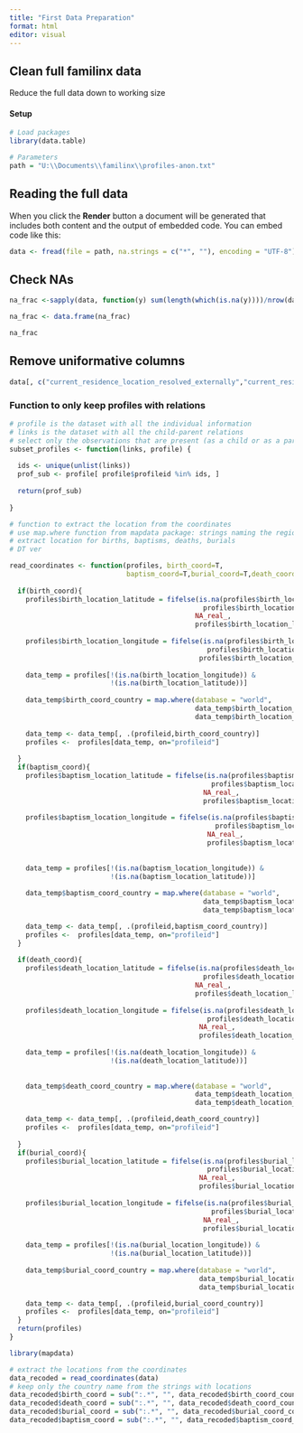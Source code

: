 ```yaml
---
title: "First Data Preparation"
format: html
editor: visual
---
```


## Clean full familinx data

Reduce the full data down to working size

#### Setup
```r

# Load packages
library(data.table)

# Parameters
path = "U:\\Documents\\familinx\\profiles-anon.txt"

```

## Reading the full data

When you click the **Render** button a document will be generated that includes both content and the output of embedded code. You can embed code like this:

```r

data <- fread(file = path, na.strings = c("*", ""), encoding = "UTF-8")

```
## Check NAs

```r

na_frac <-sapply(data, function(y) sum(length(which(is.na(y))))/nrow(data)*100)

na_frac <- data.frame(na_frac)

na_frac

```

## Remove uniformative columns

```r

data[, c("current_residence_location_resolved_externally","current_residence_resolved_extern_confidence", "current_residence_resolved_extern_type", "birth_date_circa", "birth_location_resolved_externally", "birth_location_resolved_extern_confidence", "birth_location_resolved_extern_type", "death_date_circa", "death_location_resolved_externally", "death_location_resolved_extern_confidence", "death_location_resolved_extern_type", "burial_date_circa", "burial_location_resolved_externally", "burial_location_resolved_extern_confidence", "burial_location_resolved_extern_type", "baptism_date_circa", "baptism_location_resolved_externally", "baptism_location_resolved_extern_confidence",  "baptism_location_resolved_extern_type","cause_of_death"):=NULL] 

```


### Function to only keep profiles with relations

```r
# profile is the dataset with all the individual information
# links is the dataset with all the child-parent relations 
# select only the observations that are present (as a child or as a parent) in the links dataset
subset_profiles <- function(links, profile) {
  
  ids <- unique(unlist(links))
  prof_sub <- profile[ profile$profileid %in% ids, ]
  
  return(prof_sub)
  
}
```

```r
# function to extract the location from the coordinates
# use map.where function from mapdata package: strings naming the region identified by the coordinates
# extract location for births, baptisms, deaths, burials
# DT ver

read_coordinates <- function(profiles, birth_coord=T,
                             baptism_coord=T,burial_coord=T,death_coord=T){
  
  if(birth_coord){
    profiles$birth_location_latitude = fifelse(is.na(profiles$birth_location_longitude) |
                                                profiles$birth_location_latitude==0,
                                              NA_real_,
                                              profiles$birth_location_latitude)
    
    profiles$birth_location_longitude = fifelse(is.na(profiles$birth_location_latitude) |
                                                 profiles$birth_location_longitude==0,NA_real_,
                                               profiles$birth_location_longitude)
    
    data_temp = profiles[!(is.na(birth_location_longitude)) &
                         !(is.na(birth_location_latitude))]
    
    data_temp$birth_coord_country = map.where(database = "world",
                                              data_temp$birth_location_longitude,
                                              data_temp$birth_location_latitude)
    
    data_temp <- data_temp[, .(profileid,birth_coord_country)]
    profiles <-  profiles[data_temp, on="profileid"]
    
  }
  if(baptism_coord){
    profiles$baptism_location_latitude = fifelse(is.na(profiles$baptism_location_longitude) |
                                                  profiles$baptism_location_latitude==0,
                                                NA_real_,
                                                profiles$baptism_location_latitude)
    
    profiles$baptism_location_longitude = fifelse(is.na(profiles$baptism_location_latitude) |
                                                   profiles$baptism_location_longitude==0,
                                                 NA_real_,
                                                 profiles$baptism_location_longitude)
    
    
    data_temp = profiles[!(is.na(baptism_location_longitude)) &
                         !(is.na(baptism_location_latitude))]
    
    data_temp$baptism_coord_country = map.where(database = "world",
                                                data_temp$baptism_location_longitude,
                                                data_temp$baptism_location_latitude)

    data_temp <- data_temp[, .(profileid,baptism_coord_country)]
    profiles <-  profiles[data_temp, on="profileid"]
  }
  
  if(death_coord){
    profiles$death_location_latitude = fifelse(is.na(profiles$death_location_longitude) |
                                                profiles$death_location_latitude==0,
                                              NA_real_,
                                              profiles$death_location_latitude)
    
    profiles$death_location_longitude = fifelse(is.na(profiles$death_location_latitude) |
                                                 profiles$death_location_longitude==0,
                                               NA_real_,
                                               profiles$death_location_longitude)
    
    data_temp = profiles[!(is.na(death_location_longitude)) &
                         !(is.na(death_location_latitude))]
  
    
    data_temp$death_coord_country = map.where(database = "world",
                                              data_temp$death_location_longitude,
                                              data_temp$death_location_latitude)

    data_temp <- data_temp[, .(profileid,death_coord_country)]
    profiles <-  profiles[data_temp, on="profileid"]
    
  }
  if(burial_coord){
    profiles$burial_location_latitude = fifelse(is.na(profiles$burial_location_longitude) |
                                                 profiles$burial_location_latitude==0,
                                               NA_real_,
                                               profiles$burial_location_latitude)
    
    profiles$burial_location_longitude = fifelse(is.na(profiles$burial_location_latitude) |
                                                  profiles$burial_location_longitude==0,
                                                NA_real_,
                                                profiles$burial_location_longitude)
    
    data_temp = profiles[!(is.na(burial_location_longitude)) &
                         !(is.na(burial_location_latitude))]
    
    data_temp$burial_coord_country = map.where(database = "world",
                                               data_temp$burial_location_longitude,
                                               data_temp$burial_location_latitude)

    data_temp <- data_temp[, .(profileid,burial_coord_country)]
    profiles <-  profiles[data_temp, on="profileid"]
  }
  return(profiles)
}
```

```r
library(mapdata)

# extract the locations from the coordinates 
data_recoded = read_coordinates(data)
# keep only the country name from the strings with locations
data_recoded$birth_coord = sub(":.*", "", data_recoded$birth_coord_country)
data_recoded$death_coord = sub(":.*", "", data_recoded$death_coord_country)
data_recoded$burial_coord = sub(":.*", "", data_recoded$burial_coord_country)
data_recoded$baptism_coord = sub(":.*", "", data_recoded$baptism_coord_country)
```